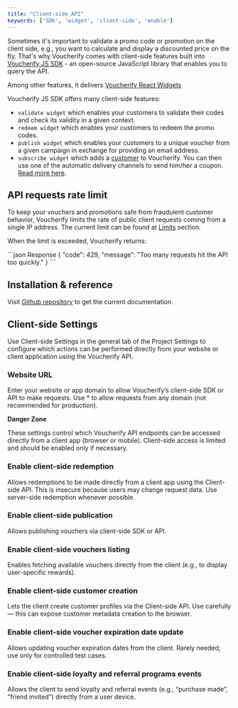 ```yaml
---
title: "Client-side API"
keywords: ['SDK', 'widget', 'client-side', 'enable']
---
```


Sometimes it's important to validate a promo code or promotion on the client side, e.g., you want to calculate and display a discounted price on the fly. That's why Voucherify comes with client-side features built into [Voucherify JS SDK](https://github.com/voucherifyio/voucherify-js-sdk) - an open-source JavaScript library that enables you to query the API.

Among other features, it delivers [Voucherify React Widgets](https://github.com/voucherifyio/voucherify-js-sdk#-voucherify-react-widget)

Voucherify JS SDK offers many client-side features:

* `validate widget` which enables your customers to validate their codes and check its validity in a given context.
* `redeem widget` which enables your customers to redeem the promo codes.
* `publish widget` which enables your customers to a unique voucher from a given campaign in exchange for providing an email address.
* `subscribe widget` which adds a [customer](/api-reference/customers/get-customer) to Voucherify. You can then use one of the automatic delivery channels to send him/her a coupon. [Read more here](https://voucherifyio.github.io/voucherify-js-sdk/#client-side-methods).

## API requests rate limit

To keep your vouchers and promotions safe from fraudulent customer behavior, Voucherify limits the rate of public client requests coming from a single IP address. The current limit can be found at [Limits](/guides/limits) section.

When the limit is exceeded, Voucherify returns:

<CodeGroup>
  ```json Response
  {
      "code": 429,
      "message": "Too many requests hit the API too quickly."
  }
  ```
</CodeGroup>

## Installation & reference

Visit [Github repository](https://github.com/voucherifyio/voucherify-js-sdk) to get the current documentation.

## Client-side Settings

Use Client-side Settings in the general tab of the Project Settings to configure which actions can be performed directly from your website or client application using the Voucherify API.

### Website URL

Enter your website or app domain to allow Voucherify’s client-side SDK or API to make requests.
Use * to allow requests from any domain (not recommended for production).

**Danger Zone**

<Warning>
These settings control which Voucherify API endpoints can be accessed directly from a client app (browser or mobile).
Client-side access is limited and should be enabled only if necessary.
</Warning>

### Enable client-side redemption

Allows redemptions to be made directly from a client app using the Client-side API.
<Warning>This is insecure because users may change request data. Use server-side redemption whenever possible.</Warning>

### Enable client-side publication

Allows publishing vouchers via client-side SDK or API.

### Enable client-side vouchers listing

Enables fetching available vouchers directly from the client (e.g., to display user-specific rewards).

### Enable client-side customer creation

Lets the client create customer profiles via the Client-side API.
Use carefully — this can expose customer metadata creation to the browser.

### Enable client-side voucher expiration date update

Allows updating voucher expiration dates from the client.
Rarely needed; use only for controlled test cases.

### Enable client-side loyalty and referral programs events

Allows the client to send loyalty and referral events (e.g., “purchase made”, “friend invited”) directly from a user device.